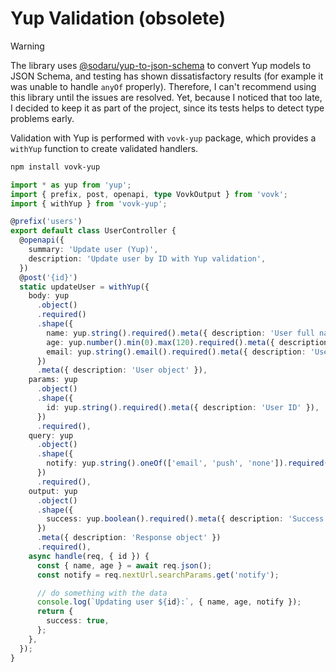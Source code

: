 # Yup Validation (obsolete)

> [!WARNING]
>
> The library uses [@sodaru/yup-to-json-schema](https://github.com/sodaru/yup-to-json-schema) to convert Yup models to JSON Schema, and testing has shown dissatisfactory results (for example it was unable to handle `anyOf` properly). Therefore, I can't recommend using this library until the issues are resolved. Yet, because I noticed that too late, I decided to keep it as part of the project, since its tests helps to detect type problems early.

Validation with Yup is performed with `vovk-yup` package, which provides a `withYup` function to create validated handlers.

```sh npm2yarn
npm install vovk-yup
```

```ts filename="src/lib/withYup.ts"
import * as yup from 'yup';
import { prefix, post, openapi, type VovkOutput } from 'vovk';
import { withYup } from 'vovk-yup';

@prefix('users')
export default class UserController {
  @openapi({
    summary: 'Update user (Yup)',
    description: 'Update user by ID with Yup validation',
  })
  @post('{id}')
  static updateUser = withYup({
    body: yup
      .object()
      .required()
      .shape({
        name: yup.string().required().meta({ description: 'User full name' }),
        age: yup.number().min(0).max(120).required().meta({ description: 'User age' }),
        email: yup.string().email().required().meta({ description: 'User email' }),
      })
      .meta({ description: 'User object' }),
    params: yup
      .object()
      .shape({
        id: yup.string().required().meta({ description: 'User ID' }),
      })
      .required(),
    query: yup
      .object()
      .shape({
        notify: yup.string().oneOf(['email', 'push', 'none']).required().meta({ description: 'Notification type' }),
      })
      .required(),
    output: yup
      .object()
      .shape({
        success: yup.boolean().required().meta({ description: 'Success status' }),
      })
      .meta({ description: 'Response object' })
      .required(),
    async handle(req, { id }) {
      const { name, age } = await req.json();
      const notify = req.nextUrl.searchParams.get('notify');

      // do something with the data
      console.log(`Updating user ${id}:`, { name, age, notify });
      return {
        success: true,
      };
    },
  });
}
```
